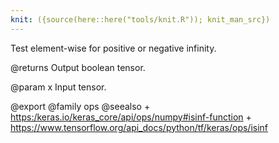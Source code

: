 ```yaml
---
knit: ({source(here::here("tools/knit.R")); knit_man_src})
---
```

Test element-wise for positive or negative infinity.

@returns
    Output boolean tensor.

@param x
Input tensor.

@export
@family ops
@seealso
+ <https:/keras.io/keras_core/api/ops/numpy#isinf-function>
+ <https://www.tensorflow.org/api_docs/python/tf/keras/ops/isinf>
